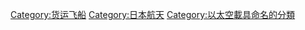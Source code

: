 {{Commons category|H-II Transfer Vehicle}}

[[Category:货运飞船|Category:货运飞船]]
[[Category:日本航天|Category:日本航天]]
[[Category:以太空載具命名的分類|Category:以太空載具命名的分類]]